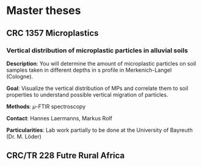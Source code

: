 # Master theses {#master}

## CRC 1357 Microplastics

### Vertical distribution of microplastic particles in alluvial soils

**Description**: You will determine the amount of microplastic particles on soil samples taken in different depths in s profile in Merkenich-Langel (Cologne).

**Goal**: Visualize the vertical distribution of MPs and correlate them to soil properties to understand possible vertical migration of particles.

**Methods**: $\mu$-FTIR spectroscopy

**Contact**: Hannes Laermanns, Markus Rolf

**Particularities**: Lab work partially to be done at the University of Bayreuth (Dr. M. Löder) 



## CRC/TR 228 Futre Rural Africa